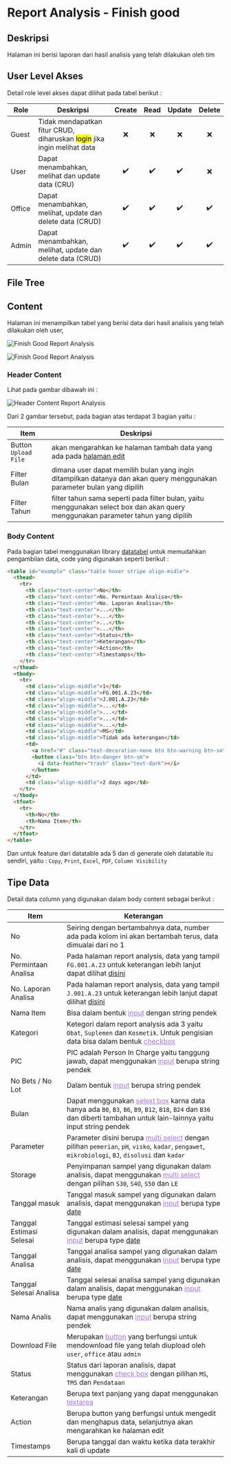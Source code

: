 # Report Analysis - Finish good


## Deskripsi

Halaman ini berisi laporan dari hasil analisis yang telah dilakukan oleh tim

## User Level Akses

Detail role level akses dapat dilihat pada tabel berikut :

| Role   | Deskripsi                                                                           | Create | Read | Update | Delete |
| ------ | ----------------------------------------------------------------------------------- | :----: | :--: | :----: | :----: |
| Guest  | Tidak mendapatkan fitur CRUD, diharuskan <mark>login</mark> jika ingin melihat data |   ❌   |  ❌  |   ❌   |   ❌   |
| User   | Dapat menambahkan, melihat dan update data (CRU)                                    |   ✔️   |  ✔️  |   ✔️   |   ❌   |
| Office | Dapat menambahkan, melihat, update dan delete data (CRUD)                           |   ✔️   |  ✔️  |   ✔️   |   ✔️   |
| Admin  | Dapat menambahkan, melihat, update dan delete data (CRUD)                           |   ✔️   |  ✔️  |   ✔️   |   ✔️   |

## File Tree


<FileTree>
  <FileTree.Folder name="resource" defaultOpen>
    <FileTree.Folder name="views" defaultOpen>
      <FileTree.Folder name="front-view" defaultOpen>
        <FileTree.Folder name="pages" defaultOpen>
          <FileTree.Folder name="report-analysis" defaultOpen>
            <FileTree.File name="finish-good.blade.php" />
          </FileTree.Folder>
        </FileTree.Folder>
      </FileTree.Folder>
    </FileTree.Folder>
  </FileTree.Folder>
</FileTree>

## Content

Halaman ini menampilkan tabel yang berisi data dari hasil analisis yang telah dilakukan oleh user,

![Finish Good Report Analysis](/front-view/report-analysis/finish-good-1.png)

![Finish Good Report Analysis](/front-view/report-analysis/finish-good-2.png)

### Header Content

Lihat pada gambar dibawah ini :

![Header Content Report Analysis](/front-view/report-analysis/header-content.png)

Dari 2 gambar tersebut, pada bagian atas terdapat 3 bagian yaitu :

| Item                 | Deskripsi                                                                                                                         |
| -------------------- | --------------------------------------------------------------------------------------------------------------------------------- |
| Button `Upload File` | akan mengarahkan ke halaman tambah data yang ada pada [halaman edit](../layout-rear-view)                                         |
| Filter Bulan         | dimana user dapat memilih bulan yang ingin ditampilkan datanya dan akan query menggunakan parameter bulan yang dipilih            |
| Filter Tahun         | filter tahun sama seperti pada filter bulan, yaitu menggunakan select box dan akan query menggunakan parameter tahun yang dipilih |

### Body Content

Pada bagian tabel menggunakan library [datatabel](https://datatables.net/) untuk memudahkan pengambilan data, code yang digunakan seperti berikut :

```html filename="resource/views/pages/report-analysis/finish-good.blade.php"
<table id="example" class="table hover stripe align-midle">
  <thead>
    <tr>
      <th class="text-center">No</th>
      <th class="text-center">No. Permintaan Analisa</th>
      <th class="text-center">No. Laporan Analisa</th>
      <th class="text-center">...</th>
      <th class="text-center">...</th>
      <th class="text-center">...</th>
      <th class="text-center">...</th>
      <th class="text-center">Status</th>
      <th class="text-center">Keterangan</th>
      <th class="text-center">Action</th>
      <th class="text-center">Timestamps</th>
    </tr>
  </thead>
  <tbody>
    <tr>
      <td class="align-middle">1</td>
      <td class="align-middle">FG.001.A.23</td>
      <td class="align-middle">J.001.A.23</td>
      <td class="align-middle">...</td>
      <td class="align-middle">...</td>
      <td class="align-middle">...</td>
      <td class="align-middle">...</td>
      <td class="align-middle">MS</td>
      <td class="align-middle">Tidak ada keterangan</td>
      <td>
        <a href="#" class="text-decoration-none btn btn-warning btn-sm"><i data-feather="edit" class="text-dark"></i></a>
        <button class="btn btn-danger btn-sm">
          <i data-feather="trash" class="text-dark"></i>
        </button>
      </td>
      <td class="align-middle">2 days ago</td>
    </tr>
  </tbody>
  <tfoot>
    <tr>
      <th>No</th>
      <th>Nama Item</th>
    </tr>
  </tfoot>
</table>
```

Dan untuk feature dari datatable ada 5 dan di generate oleh datatable itu sendiri, yaitu : `Copy`, `Print`, `Excel`, `PDF`, `Column Visibility`

## Tipe Data

Detail data column yang digunakan dalam body content sebagai berikut :

| Item                     | Keterangan                                                                                                                                                                                                              |
| ------------------------ | ----------------------------------------------------------------------------------------------------------------------------------------------------------------------------------------------------------------------- |
| No                       | Seiring dengan bertambahnya data, number ada pada kolom ini akan bertambah terus, data dimualai dari no 1                                                                                                               |
| No. Permintaan Analisa   | Pada halaman report analysis, data yang tampil `FG.001.A.23` untuk keterangan lebih lanjut dapat dilihat [disini](#no-permintaan-analisa)                                                                               |
| No. Laporan Analisa      | Pada halaman report analysis, data yang tampil `J.001.A.23` untuk keterangan lebih lanjut dapat dilihat [disini](#no-laporan-analisa)                                                                                   |
| Nama Item                | Bisa dalam bentuk <font color="#a476e3"><ins>input</ins></font> dengan string pendek                                                                                                                                    |
| Kategori                 | Ketegori dalam report analysis ada 3 yaitu `Obat`, `Suplemen` dan `Kosmetik`. Untuk pengisian data bisa dalam bentuk <font color="#a476e3"><ins>checkbox</ins></font>                                                   |
| PIC                      | PIC adalah Person In Charge yaitu tanggung jawab, dapat menggunakan <font color="#a476e3"><ins>input</ins></font> berupa string pendek                                                                                  |
| No Bets / No Lot         | Dalam bentuk <font color="#a476e3"><ins>input</ins></font> berupa string pendek                                                                                                                                         |
| Bulan                    | Dapat menggunakan <font color="#a476e3"><ins>selext box</ins></font> karna data hanya ada `B0`, `B3`, `B6`, `B9`, `B12`, `B18`, `B24` dan `B36` dan diberti tambahan untuk lain-lainnya yaitu input string pendek       |
| Parameter                | Parameter disini berupa <font color="#a476e3"><ins>multi select</ins></font> dengan pilihan `pemerian`, `pH`, `visko`, `kadar`, `pengawet`, `mikrobiologi`, `BJ`, `disolusi` dan `kadar`                                |
| Storage                  | Penyimpanan sampel yang digunakan dalam analisis, dapat menggunakan <font color="#a476e3"><ins>multi select</ins></font> dengan pilihan `S30`, `S4O`, `S50` dan `LE`                                                    |
| Tanggal masuk            | Tanggal masuk sampel yang digunakan dalam analisis, dapat menggunakan <font color="#a476e3"><ins>input</ins></font> berupa type [date](https://developer.mozilla.org/en-US/docs/Web/HTML/Element/input/date)            |
| Tanggal Estimasi Selesai | Tanggal estimasi selesai sampel yang digunakan dalam analisis, dapat menggunakan <font color="#a476e3"><ins>input</ins></font> berupa type [date](https://developer.mozilla.org/en-US/docs/Web/HTML/Element/input/date) |
| Tanggal Analisa          | Tanggal analisa sampel yang digunakan dalam analisis, dapat menggunakan <font color="#a476e3"><ins>input</ins></font> berupa type [date](https://developer.mozilla.org/en-US/docs/Web/HTML/Element/input/date)          |
| Tanggal Selesai Analisa  | Tanggal selesai analisa sampel yang digunakan dalam analisis, dapat menggunakan <font color="#a476e3"><ins>input</ins></font> berupa type [date](https://developer.mozilla.org/en-US/docs/Web/HTML/Element/input/date)  |
| Nama Analis              | Nama analis yang digunakan dalam analisis, dapat menggunakan <font color="#a476e3"><ins>input</ins></font> berupa string pendek                                                                                         |
| Download File            | Merupakan <font color="#a476e3"><ins>button</ins></font> yang berfungsi untuk mendownload file yang telah diupload oleh `user`, `office` atau `admin`                                                                   |
| Status                   | Status dari laporan analisis, dapat menggunakan <font color="#a476e3"><ins>check box</ins></font> dengan pilihan `MS`, `TMS` dan `Pendataan`                                                                            |
| Keterangan               | Berupa text panjang yang dapat menggunakan <font color="#a476e3"><ins>textarea</ins></font>                                                                                                                             |
| Action                   | Berupa button yang berfungsi untuk mengedit dan menghapus data, selanjutnya akan mengarahkan ke halaman edit                                                                                                            |
| Timestamps               | Berupa tanggal dan waktu ketika data terakhir kali di update                                                                                                                                                            |
